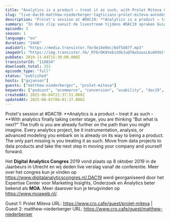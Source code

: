 ```yaml
---
title: "Analytics is a product – treat it as such, with Prolet Miteva & Matthew Niederberger"
slug: "live-dac19-matthew-niederberger-tagticians-prolet-miteva-autodesk"
description: "Prolet's session at #DAC19: **Analytics is a product – treat it as such - **With analytics finally taking center stage, you are thinking “But what is next?” The truth is you are already further on the path than you might imagine. Every analytics project, be it instrumentation, analysis, or advanced modeling you embark on is already on its way to being a product. The only part missing is you treating it as such. Move from data projects to data products and take the next step in moving your company and yourself forward.\n\nHet **Digital Analytics Congres** 2019 vond plaats op 8 oktober 2019 in de Jaarbeurs in Utrecht en wij deden live verslag vanaf de conferentie. Meer over het congres kun je vinden op https://www.digitalanalyticscongres.nl/.DAC19 werd georganiseerd door het Expertise Center voor Marketing Insights, Onderzoek en Analytics beter bekend als **MOA**. Meer daarover kun je terugvinden op https://www.moaweb.nl/.\n\nGuest 1: Prolet Miteva URL: https://www.cro.cafe/guest/prolet-miteva | Guest 2: matthew-niederberger URL: https://www.cro.cafe/guest/matthew-niederberger"
summary: "In deze clip vanuit de livestream tijdens #DAC19 spraken Guido en Bart met Matthew Niederberger van Tagticians en Prolet Miteva van Autodesk."
episode: 3
season: 1
language: "en"
duration: "2446"
audioUrl: "https://media.transistor.fm/de14e0ec/bdf5d87f.mp3"
imageUrl: "https://img.transistor.fm/_Rf6rDKAYoEv2OkJuQTAxUzwsL6u4OVmltD3MeG0y4w/rs:fill:0:0:1/w:1400/h:1400/q:60/mb:500000/aHR0cHM6Ly9pbWct/dXBsb2FkLXByb2R1/Y3Rpb24udHJhbnNp/c3Rvci5mbS9jZDVk/OWRkZGU1YjE3YzNh/YWZhZWJiNDk2MDIx/YTExZS5qcGVn.webp"
pubDate: 2019-11-04T15:30:00.000Z
transistorId: "118834"
downloads_total: 321
episode_type: "full"
status: "published"
hosts: ["gxjansen"]
guests: ["matthew-niederberger", "prolet-miteva"]
keywords: ["podcast", "ecommerce", "conversion", "usability", "dac19", "moa", "livestream"]
createdAt: 2025-06-04T21:37:51.000Z
updatedAt: 2025-08-01T06:01:37.000Z
---
```


Prolet's session at #DAC19: **Analytics is a product – treat it as such - **With analytics finally taking center stage, you are thinking “But what is next?” The truth is you are already further on the path than you might imagine. Every analytics project, be it instrumentation, analysis, or advanced modeling you embark on is already on its way to being a product. The only part missing is you treating it as such. Move from data projects to data products and take the next step in moving your company and yourself forward.

Het **Digital Analytics Congres** 2019 vond plaats op 8 oktober 2019 in de Jaarbeurs in Utrecht en wij deden live verslag vanaf de conferentie. Meer over het congres kun je vinden op https://www.digitalanalyticscongres.nl/.DAC19 werd georganiseerd door het Expertise Center voor Marketing Insights, Onderzoek en Analytics beter bekend als **MOA**. Meer daarover kun je terugvinden op https://www.moaweb.nl/.

Guest 1: Prolet Miteva URL: https://www.cro.cafe/guest/prolet-miteva | Guest 2: matthew-niederberger URL: https://www.cro.cafe/guest/matthew-niederberger

